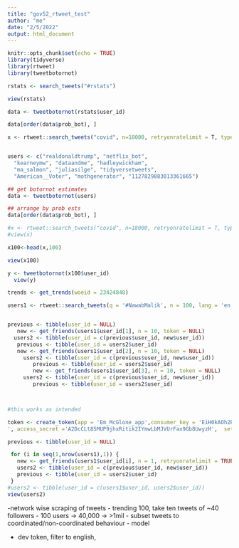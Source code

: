 ```yaml
---
title: "gov52_rtweet_test"
author: "me"
date: "2/5/2022"
output: html_document
---
```


```r
knitr::opts_chunk$set(echo = TRUE)
library(tidyverse)
library(rtweet)
library(tweetbotornot)

```


```r


rstats <- search_tweets("#rstats") 


```
```r
view(rstats)

data <- tweetbotornot(rstats$user_id) 

data[order(data$prob_bot), ]

x <- rtweet::search_tweets("covid", n=18000, retryonratelimit = T, type = "mixed")



```


```r


users <- c("realdonaldtrump", "netflix_bot",
  "kearneymw", "dataandme", "hadleywickham",
  "ma_salmon", "juliasilge", "tidyversetweets", 
  "American__Voter", "mothgenerator", "1127829883013361665")

## get botornot estimates
data <- tweetbotornot(users)

## arrange by prob ests
data[order(data$prob_bot), ]

```
```r
#x <- rtweet::search_tweets("covid", n=18000, retryonratelimit = T, type = "mixed", lang = 'en')
#view(x)

x100<-head(x,100)

view(x100)

y <- tweetbotornot(x100$user_id) 
  view(y)
```




```r
trends <- get_trends(woeid = 23424848)

```


```r

users1 <- rtweet::search_tweets(q = '#NawabMalik', n = 100, lang = 'en', token = NULL)



```

```r

previous <- tibble(user_id = NULL) 
   new <- get_friends(users1$user_id[1], n = 10, token = NULL)
  users2 <- tibble(user_id = c(previous$user_id, new$user_id))
   previous <- tibble(user_id = users2$user_id)
   new <- get_friends(users1$user_id[2], n = 10, token = NULL)
     users2 <- tibble(user_id = c(previous$user_id, new$user_id))
        previous <- tibble(user_id = users2$user_id)
        new <- get_friends(users1$user_id[3], n = 10, token = NULL)
     users2 <- tibble(user_id = c(previous$user_id, new$user_id))
        previous <- tibble(user_id = users2$user_id)



#this works as intended


```
```r
token <- create_token(app = 'Em_McGlone_app',consumer_key = 'EiH0kAOh2B7yXJoc5YiqFLnUS', consumer_secret = 'eaF6UUjS9jkasukG1poDGs70AnZJZlDeue0qZvVLJrAve1sH9S', access_token = '1490055956667023368-G30H72MINeD2PFNU0jP9yXfCoSXBDV
', access_secret ='A2DcCLt85MUP9jhxRitik2IYmwLbMJVUrFax9Gb8UwyzH',  set_renv = TRUE)
```


```r

previous <- tibble(user_id = NULL)  

 for (i in seq(1,nrow(users1),1)) {
   new <- get_friends(users1$user_id[i], n = 1, retryonratelimit = TRUE)
   users2 <- tibble(user_id = c(previous$user_id, new$user_id))
   previous <- tibble(user_id = users2$user_id)
 }
#users2 <- tibble(user_id = c(users1$user_id, users2$user_id))
view(users2)


```





-network wise scraping of tweets 
  - trending 100, take ten tweets of ~40 followers
   - 100 users -> 40,000 -> >1mil
- subset tweets to coordinated/non-coordinated behaviour
- model

+ dev token, filter to english,


